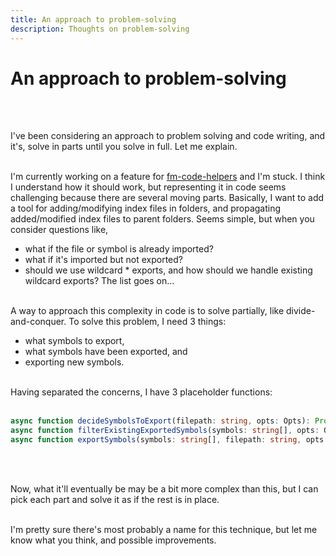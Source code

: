 ```yaml
---
title: An approach to problem-solving
description: Thoughts on problem-solving
---
```



# An approach to problem-solving
<br></br>

I've been considering an approach to problem solving and code writing, and it's, solve in parts until you solve in full. Let me explain. 
<br></br>

I'm currently working on a feature for [fm-code-helpers](https://github.com/softkave/fm-code-helpers) and I'm stuck. I think I understand how it should work, but representing it in code seems challenging because there are several moving parts. Basically, I want to add a tool for adding/modifying index files in folders, and propagating added/modified index files to parent folders. Seems simple, but when you consider questions like, 
- what if the file or symbol is already imported?
- what if it's imported but not exported?
- should we use wildcard *  exports, and how should we handle existing wildcard exports?
The list goes on...
<br></br>

A way to approach this complexity in code is to solve partially, like divide-and-conquer. To solve this problem, I need 3 things:
- what symbols to export,
- what symbols have been exported, and
- exporting new symbols.
<br></br>

Having separated the concerns, I have 3 placeholder functions:
<br></br>

```typescript
async function decideSymbolsToExport(filepath: string, opts: Opts): Promise<string[]> {}
async function filterExistingExportedSymbols(symbols: string[], opts: Opts): Promise<string[]> {}
async function exportSymbols(symbols: string[], filepath: string, opts: Opts): Promise<string[]> {}
```
<br></br>

Now, what it'll eventually be may be a bit more complex than this, but I can pick each part and solve it as if the rest is in place.
<br></br>

I'm pretty sure there's most probably a name for this technique, but let me know what you think, and possible improvements.
<br></br>